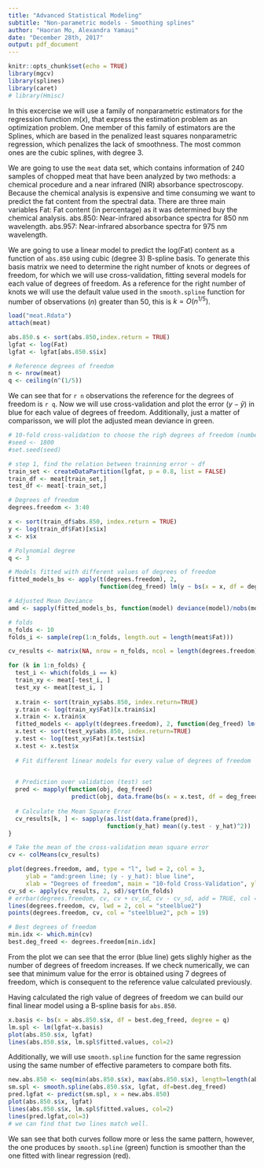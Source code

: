 ```yaml
---
title: "Advanced Statistical Modeling"
subtitle: "Non-parametric models - Smoothing splines"
author: "Haoran Mo, Alexandra Yamaui"
date: "December 28th, 2017"
output: pdf_document
---
```


```r
knitr::opts_chunk$set(echo = TRUE)
library(mgcv)
library(splines)
library(caret)
# library(Hmisc)
```

In this excercise we will use a family of nonparametric estimators for the regression function $m(x)$, that express the estimation problem as an optimization problem. One member of this family of estimators are the Splines, which are based in the penalized least squares nonparametric regression, which penalizes the lack of smoothness. The most common ones are the cubic splines, with degree 3. 

We are going to use the `meat` data set, which contains information of 240 samples of chopped meat that have been analyzed by two methods: a chemical procedure and a near infrared (NIR) absorbance spectroscopy. Because the chemical analysis is expensive and time consuming we want to predict the fat content from the spectral data. There are three main variables 
Fat: Fat content (in percentage) as it was determined buy the chemical analysis.
abs.850: Near-infrared absorbance spectra for 850 nm wavelength.
abs.957: Near-infrared absorbance spectra for 975 nm wavelength.

We are going to use a linear model to predict the log(Fat) content as a function of `abs.850` using cubic (degree 3) B-spline basis. To generate this basis matrix we need to determine the right number of knots or degrees of freedom, for which we will use cross-validation, fitting several models for each value of degrees of freedom. As a reference for the right number of knots we will use the default value used in the `smooth.spline` function for number of observations ($n$) greater than 50, this is $k = O(n^{1/5})$.
```r
load("meat.Rdata")
attach(meat)

abs.850.s <- sort(abs.850,index.return = TRUE)
lgfat <- log(Fat)
lgfat <- lgfat[abs.850.s$ix]

# Reference degrees of freedom
n <- nrow(meat)
q <- ceiling(n^(1/5))
```

We can see that for `r n` observations the reference for the degrees of freedom is `r q`. Now we will use cross-validation and plot the error ($y - \hat{y}$) in blue for each value of degrees of freedom. Additionally, just a matter of comparisson, we will plot the adjusted mean deviance in green.
```r
# 10-fold cross-validation to choose the righ degrees of freedom (number of knots)
#seed <- 1800
#set.seed(seed)

# step 1, find the relation between trainning error ~ df
train_set <- createDataPartition(lgfat, p = 0.8, list = FALSE)
train_df <- meat[train_set,]
test_df <- meat[-train_set,]

# Degrees of freedom
degrees.freedom <- 3:40

x <- sort(train_df$abs.850, index.return = TRUE)
y <- log(train_df$Fat)[x$ix]
x <- x$x

# Polynomial degree
q <- 3

# Models fitted with different values of degrees of freedom
fitted_models_bs <- apply(t(degrees.freedom), 2, 
                          function(deg_freed) lm(y ~ bs(x = x, df = deg_freed, degree = q)))

# Adjusted Mean Deviance
amd <- sapply(fitted_models_bs, function(model) deviance(model)/nobs(model))

# folds
n_folds <- 10
folds_i <- sample(rep(1:n_folds, length.out = length(meat$Fat)))

cv_results <- matrix(NA, nrow = n_folds, ncol = length(degrees.freedom))

for (k in 1:n_folds) {
  test_i <- which(folds_i == k)
  train_xy <- meat[-test_i, ]
  test_xy <- meat[test_i, ]
  
  x.train <- sort(train_xy$abs.850, index.return=TRUE)
  y.train <- log(train_xy$Fat)[x.train$ix]
  x.train <- x.train$x
  fitted_models <- apply(t(degrees.freedom), 2, function(deg_freed) lm(y.train ~ bs(x = x.train, df = deg_freed, degree = q)))
  x.test <- sort(test_xy$abs.850, index.return=TRUE)
  y.test <- log(test_xy$Fat)[x.test$ix]
  x.test <- x.test$x
  
  # Fit different linear models for every value of degrees of freedom

  
  # Prediction over validation (test) set
  pred <- mapply(function(obj, deg_freed) 
                  predict(obj, data.frame(bs(x = x.test, df = deg_freed, degree = q))),fitted_models, degrees.freedom)
  
  # Calculate the Mean Square Error
  cv_results[k, ] <- sapply(as.list(data.frame(pred)), 
                            function(y_hat) mean((y.test - y_hat)^2))
}

# Take the mean of the cross-validation mean square error
cv <- colMeans(cv_results)

plot(degrees.freedom, amd, type = "l", lwd = 2, col = 3, 
     ylab = "amd:green line; (y - y_hat): blue line", 
     xlab = "Degrees of freedom", main = "10-fold Cross-Validation", ylim = c(0, 1))
cv_sd <- apply(cv_results, 2, sd)/sqrt(n_folds)
# errbar(degrees.freedom, cv, cv + cv_sd, cv - cv_sd, add = TRUE, col = "steelblue2", pch = 19, lwd = 0.5)
lines(degrees.freedom, cv, lwd = 2, col = "steelblue2")
points(degrees.freedom, cv, col = "steelblue2", pch = 19)

# Best degrees of freedom
min.idx <- which.min(cv)
best.deg_freed <- degrees.freedom[min.idx]
```

From the plot we can see that the error (blue line) gets slighly higher as the number of degrees of freedom increases. If we check numerically, we can see that minimum value for the error is obtained using 7 degrees of freedom, which is consequent to the reference value calculated previously.

Having calculated the righ value of degrees of freedom we can build our final linear model using a B-spline basis for `abs.850`.
```r
x.basis <- bs(x = abs.850.s$x, df = best.deg_freed, degree = q)
lm.spl <- lm(lgfat~x.basis)
plot(abs.850.s$x, lgfat)
lines(abs.850.s$x, lm.spl$fitted.values, col=2)
```

Additionally, we will use `smooth.spline` function for the same regression using the same number of effective parameters to compare both fits.
```r
new.abs.850 <- seq(min(abs.850.s$x), max(abs.850.s$x), length=length(abs.850.s$x))
sm.spl <- smooth.spline(abs.850.s$x, lgfat, df=best.deg_freed)
pred.lgfat <- predict(sm.spl, x = new.abs.850)
plot(abs.850.s$x, lgfat)
lines(abs.850.s$x, lm.spl$fitted.values, col=2)
lines(pred.lgfat,col=3)
# we can find that two lines match well.
```
We san see that both curves follow more or less the same pattern, however, the one produces by `smooth.spline` (green) function is smoother than the one fitted with linear regression (red). 

